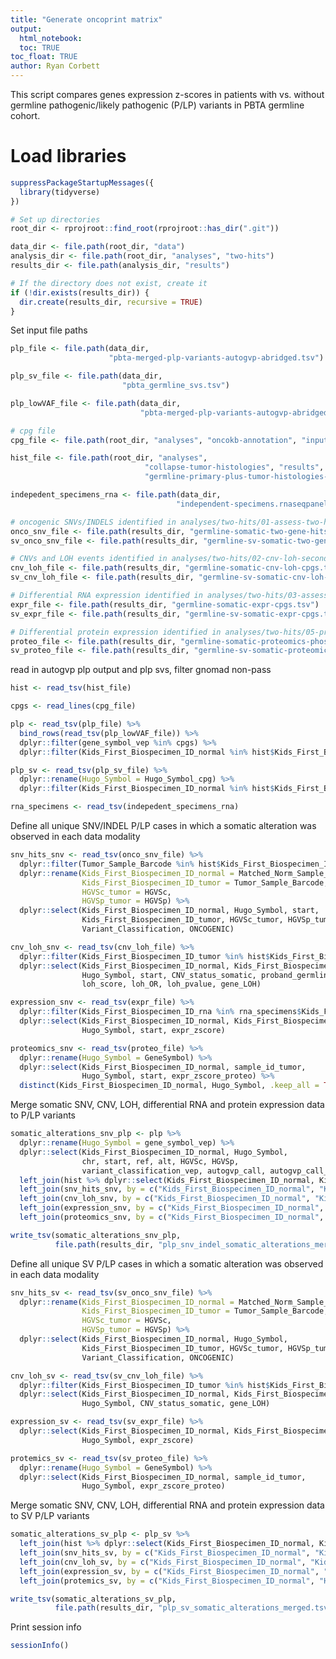 ```yaml
---
title: "Generate oncoprint matrix"
output: 
  html_notebook:
  toc: TRUE
toc_float: TRUE
author: Ryan Corbett
---
```


This script compares genes expression z-scores in patients with vs. without germline pathogenic/likely pathogenic (P/LP) variants in PBTA germline cohort. 

# Load libraries
```r
suppressPackageStartupMessages({
  library(tidyverse)
})

# Set up directories
root_dir <- rprojroot::find_root(rprojroot::has_dir(".git"))

data_dir <- file.path(root_dir, "data")
analysis_dir <- file.path(root_dir, "analyses", "two-hits")
results_dir <- file.path(analysis_dir, "results")

# If the directory does not exist, create it
if (!dir.exists(results_dir)) {
  dir.create(results_dir, recursive = TRUE)
}
```

Set input file paths
```r
plp_file <- file.path(data_dir, 
                      "pbta-merged-plp-variants-autogvp-abridged.tsv")

plp_sv_file <- file.path(data_dir, 
                         "pbta_germline_svs.tsv")

plp_lowVAF_file <- file.path(data_dir,
                             "pbta-merged-plp-variants-autogvp-abridged-lowVAF-cpgs.tsv")

# cpg file
cpg_file <- file.path(root_dir, "analyses", "oncokb-annotation", "input", "cpg.txt")

hist_file <- file.path(root_dir, "analyses", 
                              "collapse-tumor-histologies", "results", 
                              "germline-primary-plus-tumor-histologies-plot-groups-clin-meta.tsv")

indepedent_specimens_rna <- file.path(data_dir,
                                     "independent-specimens.rnaseqpanel.primary-plus.tsv")

# oncogenic SNVs/INDELS identified in analyses/two-hits/01-assess-two-hits-snv.Rmd
onco_snv_file <- file.path(results_dir, "germline-somatic-two-gene-hits.tsv")
sv_onco_snv_file <- file.path(results_dir, "germline-sv-somatic-two-gene-hits.tsv")

# CNVs and LOH events identified in analyses/two-hits/02-cnv-loh-second-hits.Rmd
cnv_loh_file <- file.path(results_dir, "germline-somatic-cnv-loh-cpgs.tsv")
sv_cnv_loh_file <- file.path(results_dir, "germline-sv-somatic-cnv-loh-somatic-cpgs.tsv")

# Differential RNA expression identified in analyses/two-hits/03-assess-somatic-gene-expr.Rmd
expr_file <- file.path(results_dir, "germline-somatic-expr-cpgs.tsv")
sv_expr_file <- file.path(results_dir, "germline-sv-somatic-expr-cpgs.tsv")

# Differential protein expression identified in analyses/two-hits/05-proteomics.Rmd
proteo_file <- file.path(results_dir, "germline-somatic-proteomics-phosphoproteomics-cpgs.tsv")
sv_proteo_file <- file.path(results_dir, "germline-sv-somatic-proteomics-phosphoproteomics-cpgs.tsv")
```

read in autogvp plp output and plp svs, filter gnomad non-pass
```r
hist <- read_tsv(hist_file)

cpgs <- read_lines(cpg_file)

plp <- read_tsv(plp_file) %>%
  bind_rows(read_tsv(plp_lowVAF_file)) %>%
  dplyr::filter(gene_symbol_vep %in% cpgs) %>%
  dplyr::filter(Kids_First_Biospecimen_ID_normal %in% hist$Kids_First_Biospecimen_ID_normal)

plp_sv <- read_tsv(plp_sv_file) %>%
  dplyr::rename(Hugo_Symbol = Hugo_Symbol_cpg) %>%
  dplyr::filter(Kids_First_Biospecimen_ID_normal %in% hist$Kids_First_Biospecimen_ID_normal)

rna_specimens <- read_tsv(indepedent_specimens_rna)
```

Define all unique SNV/INDEL P/LP cases in which a somatic alteration was observed in each data modality
```r
snv_hits_snv <- read_tsv(onco_snv_file) %>%
  dplyr::filter(Tumor_Sample_Barcode %in% hist$Kids_First_Biospecimen_ID_tumor) %>%
  dplyr::rename(Kids_First_Biospecimen_ID_normal = Matched_Norm_Sample_Barcode,
                Kids_First_Biospecimen_ID_tumor = Tumor_Sample_Barcode,
                HGVSc_tumor = HGVSc,
                HGVSp_tumor = HGVSp) %>%
  dplyr::select(Kids_First_Biospecimen_ID_normal, Hugo_Symbol, start,
                Kids_First_Biospecimen_ID_tumor, HGVSc_tumor, HGVSp_tumor, VAF, 
                Variant_Classification, ONCOGENIC)

cnv_loh_snv <- read_tsv(cnv_loh_file) %>%
  dplyr::filter(Kids_First_Biospecimen_ID_tumor %in% hist$Kids_First_Biospecimen_ID_tumor) %>%
  dplyr::select(Kids_First_Biospecimen_ID_normal, Kids_First_Biospecimen_ID_tumor,
                Hugo_Symbol, start, CNV_status_somatic, proband_germline_vaf, proband_tumor_vaf,
                loh_score, loh_OR, loh_pvalue, gene_LOH)

expression_snv <- read_tsv(expr_file) %>%
  dplyr::filter(Kids_First_Biospecimen_ID_rna %in% rna_specimens$Kids_First_Biospecimen_ID) %>%
  dplyr::select(Kids_First_Biospecimen_ID_normal, Kids_First_Biospecimen_ID_rna,
                Hugo_Symbol, start, expr_zscore)

proteomics_snv <- read_tsv(proteo_file) %>%
  dplyr::rename(Hugo_Symbol = GeneSymbol) %>%
  dplyr::select(Kids_First_Biospecimen_ID_normal, sample_id_tumor,
                Hugo_Symbol, start, expr_zscore_proteo) %>%
  distinct(Kids_First_Biospecimen_ID_normal, Hugo_Symbol, .keep_all = TRUE)
```

Merge somatic SNV, CNV, LOH, differential RNA and protein expression data to P/LP variants

```r
somatic_alterations_snv_plp <- plp %>%
  dplyr::rename(Hugo_Symbol = gene_symbol_vep) %>%
  dplyr::select(Kids_First_Biospecimen_ID_normal, Hugo_Symbol,
                chr, start, ref, alt, HGVSc, HGVSp, 
                variant_classification_vep, autogvp_call, autogvp_call_reason) %>%
  left_join(hist %>% dplyr::select(Kids_First_Biospecimen_ID_normal, Kids_First_Biospecimen_ID_tumor)) %>%
  left_join(snv_hits_snv, by = c("Kids_First_Biospecimen_ID_normal", "Kids_First_Biospecimen_ID_tumor", "Hugo_Symbol", "start")) %>%
  left_join(cnv_loh_snv, by = c("Kids_First_Biospecimen_ID_normal", "Kids_First_Biospecimen_ID_tumor", "Hugo_Symbol", "start")) %>%
  left_join(expression_snv, by = c("Kids_First_Biospecimen_ID_normal", "Hugo_Symbol", "start")) %>%
  left_join(proteomics_snv, by = c("Kids_First_Biospecimen_ID_normal", "Hugo_Symbol", "start"))

write_tsv(somatic_alterations_snv_plp,
          file.path(results_dir, "plp_snv_indel_somatic_alterations_merged.tsv"))
```

Define all unique SV P/LP cases in which a somatic alteration was observed in each data modality

```r
snv_hits_sv <- read_tsv(sv_onco_snv_file) %>%
  dplyr::rename(Kids_First_Biospecimen_ID_normal = Matched_Norm_Sample_Barcode,
                Kids_First_Biospecimen_ID_tumor = Tumor_Sample_Barcode,
                HGVSc_tumor = HGVSc,
                HGVSp_tumor = HGVSp) %>%
  dplyr::select(Kids_First_Biospecimen_ID_normal, Hugo_Symbol,
                Kids_First_Biospecimen_ID_tumor, HGVSc_tumor, HGVSp_tumor, VAF, 
                Variant_Classification, ONCOGENIC)

cnv_loh_sv <- read_tsv(sv_cnv_loh_file) %>%
  dplyr::filter(Kids_First_Biospecimen_ID_tumor %in% hist$Kids_First_Biospecimen_ID_tumor) %>%
  dplyr::select(Kids_First_Biospecimen_ID_normal, Kids_First_Biospecimen_ID_tumor,
                Hugo_Symbol, CNV_status_somatic, gene_LOH)

expression_sv <- read_tsv(sv_expr_file) %>%
  dplyr::select(Kids_First_Biospecimen_ID_normal, Kids_First_Biospecimen_ID_rna,
                Hugo_Symbol, expr_zscore)

protemics_sv <- read_tsv(sv_proteo_file) %>%
  dplyr::rename(Hugo_Symbol = GeneSymbol) %>%
  dplyr::select(Kids_First_Biospecimen_ID_normal, sample_id_tumor,
                Hugo_Symbol, expr_zscore_proteo)
```

Merge somatic SNV, CNV, LOH, differential RNA and protein expression data to SV P/LP variants

```r
somatic_alterations_sv_plp <- plp_sv %>%
  left_join(hist %>% dplyr::select(Kids_First_Biospecimen_ID_normal, Kids_First_Biospecimen_ID_tumor)) %>%
  left_join(snv_hits_sv, by = c("Kids_First_Biospecimen_ID_normal", "Kids_First_Biospecimen_ID_tumor", "Hugo_Symbol")) %>%
  left_join(cnv_loh_sv, by = c("Kids_First_Biospecimen_ID_normal", "Kids_First_Biospecimen_ID_tumor", "Hugo_Symbol")) %>%
  left_join(expression_sv, by = c("Kids_First_Biospecimen_ID_normal", "Hugo_Symbol")) %>%
  left_join(protemics_sv, by = c("Kids_First_Biospecimen_ID_normal", "Hugo_Symbol"))

write_tsv(somatic_alterations_sv_plp,
          file.path(results_dir, "plp_sv_somatic_alterations_merged.tsv"))
```

Print session info

```r
sessionInfo()
```